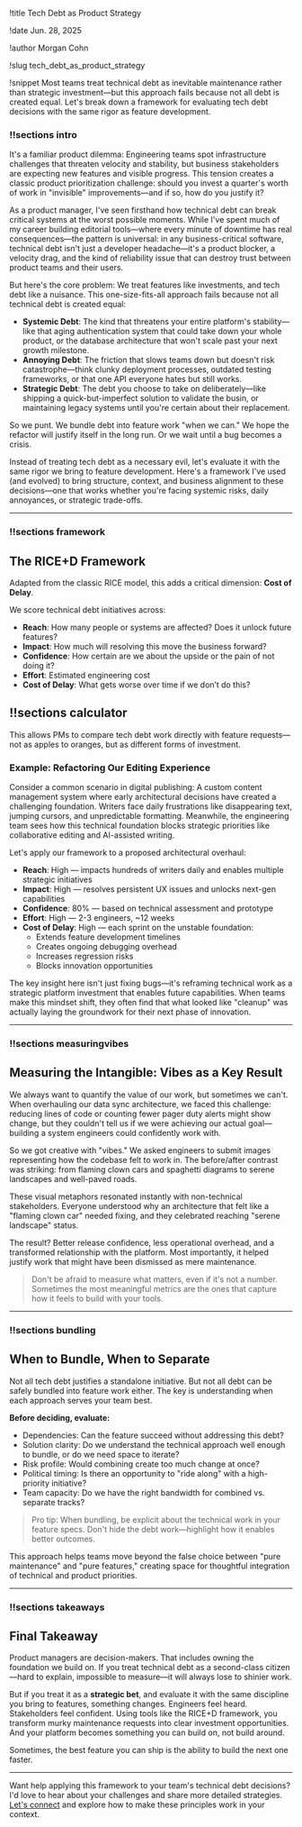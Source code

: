 
!title Tech Debt as Product Strategy

!date Jun. 28, 2025

!author Morgan Cohn

!slug tech_debt_as_product_strategy

!snippet Most teams treat technical debt as inevitable maintenance rather than strategic investment—but this approach fails because not all debt is created equal. Let's break down a framework for evaluating tech debt decisions with the same rigor as feature development.

### !!sections intro

It's a familiar product dilemma: Engineering teams spot infrastructure challenges that threaten velocity and stability, but business stakeholders are expecting new features and visible progress. This tension creates a classic product prioritization challenge: should you invest a quarter's worth of work in "invisible" improvements—and if so, how do you justify it?

As a product manager, I've seen firsthand how technical debt can break critical systems at the worst possible moments. While I've spent much of my career building editorial tools—where every minute of downtime has real consequences—the pattern is universal: in any business-critical software, technical debt isn't just a developer headache—it's a product blocker, a velocity drag, and the kind of reliability issue that can destroy trust between product teams and their users.

But here's the core problem: We treat features like investments, and tech debt like a nuisance.
This one-size-fits-all approach fails because not all technical debt is created equal:
* **Systemic Debt**: The kind that threatens your entire platform's stability—like that aging authentication system that could take down your whole product, or the database architecture that won't scale past your next growth milestone.
* **Annoying Debt**: The friction that slows teams down but doesn't risk catastrophe—think clunky deployment processes, outdated testing frameworks, or that one API everyone hates but still works.
* **Strategic Debt**: The debt you choose to take on deliberately—like shipping a quick-but-imperfect solution to validate the busin, or maintaining legacy systems until you're certain about their replacement.

So we punt. We bundle debt into feature work "when we can." We hope the refactor will justify itself in the long run. Or we wait until a bug becomes a crisis.

Instead of treating tech debt as a necessary evil, let's evaluate it with the same rigor we bring to feature development. Here's a framework I've used (and evolved) to bring structure, context, and business alignment to these decisions—one that works whether you're facing systemic risks, daily annoyances, or strategic trade-offs.
***
### !!sections framework
## The RICE+D Framework
Adapted from the classic RICE model, this adds a critical dimension: **Cost of Delay**.

We score technical debt initiatives across:
* **Reach**: How many people or systems are affected? Does it unlock future features?
* **Impact**: How much will resolving this move the business forward?
* **Confidence**: How certain are we about the upside or the pain of not doing it?
* **Effort**: Estimated engineering cost
* **Cost of Delay**: What gets worse over time if we don’t do this?

## !!sections calculator

<RicedCalculator />

This allows PMs to compare tech debt work directly with feature requests—not as apples to oranges, but as different forms of investment.
### Example: Refactoring Our Editing Experience
Consider a common scenario in digital publishing: A custom content management system where early architectural decisions have created a challenging foundation. Writers face daily frustrations like disappearing text, jumping cursors, and unpredictable formatting. Meanwhile, the engineering team sees how this technical foundation blocks strategic priorities like collaborative editing and AI-assisted writing.

Let's apply our framework to a proposed architectural overhaul:
* **Reach**: High — impacts hundreds of writers daily and enables multiple strategic initiatives
* **Impact**: High — resolves persistent UX issues and unlocks next-gen capabilities
* **Confidence**: 80% — based on technical assessment and prototype
* **Effort**: High — 2-3 engineers, ~12 weeks
* **Cost of Delay**: High — each sprint on the unstable foundation:
  * Extends feature development timelines
  * Creates ongoing debugging overhead
  * Increases regression risks
  * Blocks innovation opportunities

The key insight here isn't just fixing bugs—it's reframing technical work as a strategic platform investment that enables future capabilities. When teams make this mindset shift, they often find that what looked like "cleanup" was actually laying the groundwork for their next phase of innovation.
***
### !!sections measuringvibes
## Measuring the Intangible: Vibes as a Key Result

We always want to quantify the value of our work, but sometimes we can't. When overhauling our data sync architecture, we faced this challenge: reducing lines of code or counting fewer pager duty alerts might show change, but they couldn't tell us if we were achieving our actual goal—building a system engineers could confidently work with.

So we got creative with "vibes." We asked engineers to submit images representing how the codebase felt to work in. The before/after contrast was striking: from flaming clown cars and spaghetti diagrams to serene landscapes and well-paved roads.

These visual metaphors resonated instantly with non-technical stakeholders. Everyone understood why an architecture that felt like a "flaming clown car" needed fixing, and they celebrated reaching "serene landscape" status.

The result? Better release confidence, less operational overhead, and a transformed relationship with the platform. Most importantly, it helped justify work that might have been dismissed as mere maintenance.
> Don't be afraid to measure what matters, even if it's not a number. Sometimes the most meaningful metrics are the ones that capture how it feels to build with your tools.
***
### !!sections bundling
## When to Bundle, When to Separate
Not all tech debt justifies a standalone initiative. But not all debt can be safely bundled into feature work either. The key is understanding when each approach serves your team best.

**Before deciding, evaluate:**
* Dependencies: Can the feature succeed without addressing this debt?
* Solution clarity: Do we understand the technical approach well enough to bundle, or do we need space to iterate?
* Risk profile: Would combining create too much change at once?
* Political timing: Is there an opportunity to "ride along" with a high-priority initiative?
* Team capacity: Do we have the right bandwidth for combined vs. separate tracks?

> Pro tip: When bundling, be explicit about the technical work in your feature specs. Don't hide the debt work—highlight how it enables better outcomes.

This approach helps teams move beyond the false choice between "pure maintenance" and "pure features," creating space for thoughtful integration of technical and product priorities.
***
### !!sections takeaways
## Final Takeaway
Product managers are decision-makers. That includes owning the foundation we build on. If you treat technical debt as a second-class citizen—hard to explain, impossible to measure—it will always lose to shinier work.

But if you treat it as a **strategic bet**, and evaluate it with the same discipline you bring to features, something changes. Engineers feel heard. Stakeholders feel confident. Using tools like the RICE+D framework, you transform murky maintenance requests into clear investment opportunities. And your platform becomes something you can build on, not build around.

Sometimes, the best feature you can ship is the ability to build the next one faster.
***
Want help applying this framework to your team's technical debt decisions? I'd love to hear about your challenges and share more detailed strategies. [Let's connect](mailto:hello@handlewithcare.dev) and explore how to make these principles work in your context.
